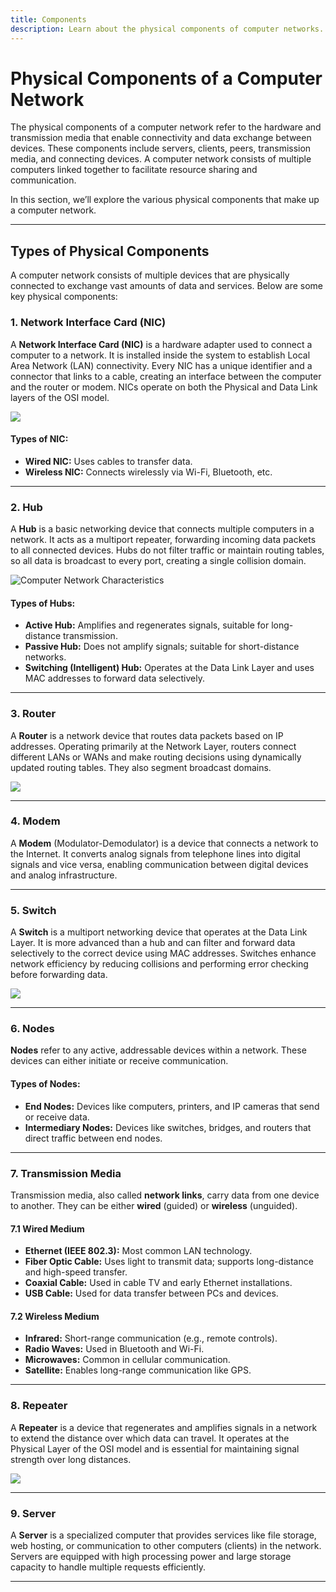 ```yaml
---
title: Components 
description: Learn about the physical components of computer networks.
---
```


# Physical Components of a Computer Network

The physical components of a computer network refer to the hardware and transmission media that enable connectivity and data exchange between devices. These components include servers, clients, peers, transmission media, and connecting devices. A computer network consists of multiple computers linked together to facilitate resource sharing and communication.

In this section, we’ll explore the various physical components that make up a computer network.

---

## Types of Physical Components

A computer network consists of multiple devices that are physically connected to exchange vast amounts of data and services. Below are some key physical components:

### 1. Network Interface Card (NIC)

A **Network Interface Card (NIC)** is a hardware adapter used to connect a computer to a network. It is installed inside the system to establish Local Area Network (LAN) connectivity. Every NIC has a unique identifier and a connector that links to a cable, creating an interface between the computer and the router or modem. NICs operate on both the Physical and Data Link layers of the OSI model.

<img src="https://resource.fs.com/mall/generalImg/DIUkbfYDdoYxVJxsGhXcgModnWh.jpeg" className="max-w-xl rounded-xl mx-auto rounded-xl" />

#### Types of NIC:
- **Wired NIC:** Uses cables to transfer data.
- **Wireless NIC:** Connects wirelessly via Wi-Fi, Bluetooth, etc.

---

### 2. Hub

A **Hub** is a basic networking device that connects multiple computers in a network. It acts as a multiport repeater, forwarding incoming data packets to all connected devices. Hubs do not filter traffic or maintain routing tables, so all data is broadcast to every port, creating a single collision domain.

<div className="flex flex-col justify-center items-center max-w-xl rounded-xl mx-auto">
  <img src="https://images.ctfassets.net/aoyx73g9h2pg/2BeY1nsgq7F1zV7TZezCeV/a01a704bbe01389eebedccdfe285801b/What-is-a-Computer-Network-Hub-Diagram.jpg" alt="Computer Network Characteristics" className="rounded-xl" />
</div>

#### Types of Hubs:
- **Active Hub:** Amplifies and regenerates signals, suitable for long-distance transmission.
- **Passive Hub:** Does not amplify signals; suitable for short-distance networks.
- **Switching (Intelligent) Hub:** Operates at the Data Link Layer and uses MAC addresses to forward data selectively.

---

### 3. Router

A **Router** is a network device that routes data packets based on IP addresses. Operating primarily at the Network Layer, routers connect different LANs or WANs and make routing decisions using dynamically updated routing tables. They also segment broadcast domains.

<img src="https://m.media-amazon.com/images/I/611MbaW8PZL.jpg" className="max-w-xs mx-auto rounded-xl" />

---

### 4. Modem

A **Modem** (Modulator-Demodulator) is a device that connects a network to the Internet. It converts analog signals from telephone lines into digital signals and vice versa, enabling communication between digital devices and analog infrastructure.

---

### 5. Switch

A **Switch** is a multiport networking device that operates at the Data Link Layer. It is more advanced than a hub and can filter and forward data selectively to the correct device using MAC addresses. Switches enhance network efficiency by reducing collisions and performing error checking before forwarding data.

<img src="https://media.geeksforgeeks.org/wp-content/uploads/20240904122344/Network-Switch-01-copy.webp" className="max-w-xl rounded-xl mx-auto rounded-xl" />

---

### 6. Nodes

**Nodes** refer to any active, addressable devices within a network. These devices can either initiate or receive communication.

#### Types of Nodes:
- **End Nodes:** Devices like computers, printers, and IP cameras that send or receive data.
- **Intermediary Nodes:** Devices like switches, bridges, and routers that direct traffic between end nodes.

---

### 7. Transmission Media

Transmission media, also called **network links**, carry data from one device to another. They can be either **wired** (guided) or **wireless** (unguided).

#### 7.1 Wired Medium
- **Ethernet (IEEE 802.3):** Most common LAN technology.
- **Fiber Optic Cable:** Uses light to transmit data; supports long-distance and high-speed transfer.
- **Coaxial Cable:** Used in cable TV and early Ethernet installations.
- **USB Cable:** Used for data transfer between PCs and devices.

#### 7.2 Wireless Medium
- **Infrared:** Short-range communication (e.g., remote controls).
- **Radio Waves:** Used in Bluetooth and Wi-Fi.
- **Microwaves:** Common in cellular communication.
- **Satellite:** Enables long-range communication like GPS.

---

### 8. Repeater

A **Repeater** is a device that regenerates and amplifies signals in a network to extend the distance over which data can travel. It operates at the Physical Layer of the OSI model and is essential for maintaining signal strength over long distances.

<img src="https://media.geeksforgeeks.org/wp-content/uploads/20230828190552/IMG-20230828-WA0013.jpg" className="max-w-xl rounded-xl mx-auto rounded-xl" />

---

### 9. Server

A **Server** is a specialized computer that provides services like file storage, web hosting, or communication to other computers (clients) in the network. Servers are equipped with high processing power and large storage capacity to handle multiple requests efficiently.

---

